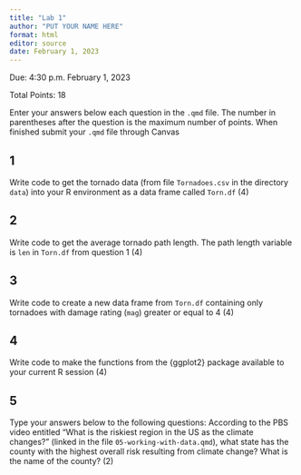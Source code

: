```yaml
---
title: "Lab 1"
author: "PUT YOUR NAME HERE"
format: html
editor: source
date: February 1, 2023
---
```


Due: 4:30 p.m. February 1, 2023

Total Points: 18

Enter your answers below each question in the `.qmd` file. The number in parentheses after the question is the maximum number of points. When finished submit your `.qmd` file through Canvas

## 1

Write code to get the tornado data (from file `Tornadoes.csv` in the directory `data`) into your R environment as a data frame called `Torn.df` (4)

## 2

Write code to get the average tornado path length. The path length variable is `len` in `Torn.df` from question 1 (4)

## 3

Write code to create a new data frame from `Torn.df` containing only tornadoes with damage rating (`mag`) greater or equal to 4 (4)

## 4

Write code to make the functions from the {ggplot2} package available to your current R session (4)

## 5

Type your answers below to the following questions: According to the PBS video entitled "What is the riskiest region in the US as the climate changes?" (linked in the file `05-working-with-data.qmd`), what state has the county with the highest overall risk resulting from climate change? What is the name of the county? (2)
